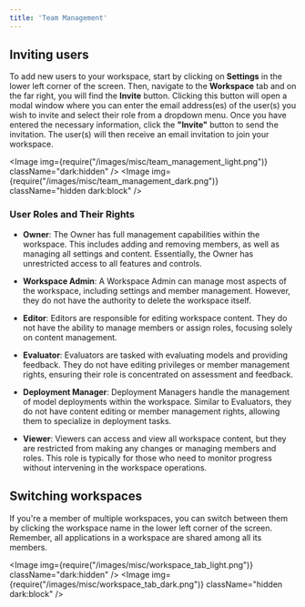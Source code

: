 ```yaml
---
title: 'Team Management'
---
```



## Inviting users

To add new users to your workspace, start by clicking on **Settings** in the lower left corner of the screen. Then, navigate to the **Workspace** tab and on the far right, you will find the **Invite** button. Clicking this button will open a modal window where you can enter the email address(es) of the user(s) you wish to invite and select their role from a dropdown menu. Once you have entered the necessary information, click the **"Invite"** button to send the invitation. The user(s) will then receive an email invitation to join your workspace.

<Image img={require("/images/misc/team_management_light.png")} className="dark:hidden" />
<Image img={require("/images/misc/team_management_dark.png")} className="hidden dark:block" />

### User Roles and Their Rights
- **Owner**: The Owner has full management capabilities within the workspace. This includes adding and removing members, as well as managing all settings and content. Essentially, the Owner has unrestricted access to all features and controls.

- **Workspace Admin**: A Workspace Admin can manage most aspects of the workspace, including settings and member management. However, they do not have the authority to delete the workspace itself.

- **Editor**: Editors are responsible for editing workspace content. They do not have the ability to manage members or assign roles, focusing solely on content management.

- **Evaluator**: Evaluators are tasked with evaluating models and providing feedback. They do not have editing privileges or member management rights, ensuring their role is concentrated on assessment and feedback.

- **Deployment Manager**: Deployment Managers handle the management of model deployments within the workspace. Similar to Evaluators, they do not have content editing or member management rights, allowing them to specialize in deployment tasks.

- **Viewer**: Viewers can access and view all workspace content, but they are restricted from making any changes or managing members and roles. This role is typically for those who need to monitor progress without intervening in the workspace operations.

## Switching workspaces

If you're a member of multiple workspaces, you can switch between them by clicking the workspace name in the lower left corner of the screen. Remember, all applications in a workspace are shared among all its members.

<Image img={require("/images/misc/workspace_tab_light.png")} className="dark:hidden" />
<Image img={require("/images/misc/workspace_tab_dark.png")} className="hidden dark:block" />